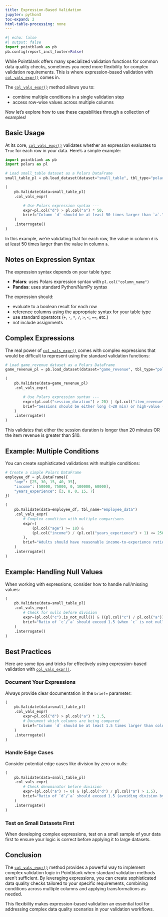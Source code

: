 ```yaml
---
title: Expression-Based Validation
jupyter: python3
toc-expand: 2
html-table-processing: none
---
```


```python
#| echo: false
#| output: false
import pointblank as pb
pb.config(report_incl_footer=False)
```

While Pointblank offers many specialized validation functions for common data quality checks,
sometimes you need more flexibility for complex validation requirements. This is where
expression-based validation with
[`col_vals_expr()`](https://posit-dev.github.io/pointblank/reference/Validate.col_vals_expr.html)
comes in.

The [`col_vals_expr()`](https://posit-dev.github.io/pointblank/reference/Validate.col_vals_expr.html)
method allows you to:

- combine multiple conditions in a single validation step
- access row-wise values across multiple columns

Now let's explore how to use these capabilities through a collection of examples!

## Basic Usage

At its core,
[`col_vals_expr()`](https://posit-dev.github.io/pointblank/reference/Validate.col_vals_expr.html)
validates whether an expression evaluates to `True` for each row in your data. Here's a simple
example:

```python
import pointblank as pb
import polars as pl

# Load small_table dataset as a Polars DataFrame
small_table_pl = pb.load_dataset(dataset="small_table", tbl_type="polars")

(
    pb.Validate(data=small_table_pl)
    .col_vals_expr(

        # Use Polars expression syntax ---
        expr=pl.col("d") > pl.col("a") * 50,
        brief="Column `d` should be at least 50 times larger than `a`."
    )
    .interrogate()
)
```

In this example, we're validating that for each row, the value in column `d` is at least 50 times
larger than the value in column `a`.

## Notes on Expression Syntax

The expression syntax depends on your table type:

- **Polars**: uses Polars expression syntax with `pl.col("column_name")`
- **Pandas**: uses standard Python/NumPy syntax

The expression should:

- evaluate to a boolean result for each row
- reference columns using the appropriate syntax for your table type
- use standard operators (`+`, `-`, `*`, `/`, `>`, `<`, `==`, etc.)
- not include assignments

## Complex Expressions

The real power of
[`col_vals_expr()`](https://posit-dev.github.io/pointblank/reference/Validate.col_vals_expr.html)
comes with complex expressions that would be difficult to represent using the standard validation
functions:

```python
# Load game_revenue dataset as a Polars DataFrame
game_revenue_pl = pb.load_dataset(dataset="game_revenue", tbl_type="polars")

(
    pb.Validate(data=game_revenue_pl)
    .col_vals_expr(

        # Use Polars expression syntax ---
        expr=(pl.col("session_duration") > 20) | (pl.col("item_revenue") > 10),
        brief="Sessions should be either long (>20 min) or high-value (>$10)."
    )
    .interrogate()
)
```

This validates that either the session duration is longer than 20 minutes OR the item revenue is
greater than $10.

## Example: Multiple Conditions

You can create sophisticated validations with multiple conditions:

```python
# Create a simple Polars DataFrame
employee_df = pl.DataFrame({
    "age": [25, 30, 15, 40, 35],
    "income": [50000, 75000, 0, 100000, 60000],
    "years_experience": [3, 8, 0, 15, 7]
})

(
    pb.Validate(data=employee_df, tbl_name="employee_data")
    .col_vals_expr(
        # Complex condition with multiple comparisons
        expr=(
            (pl.col("age") >= 18) &
            (pl.col("income") / (pl.col("years_experience") + 1) <= 25000)
        ),
        brief="Adults should have reasonable income-to-experience ratios."
    )
    .interrogate()
)
```

## Example: Handling Null Values

When working with expressions, consider how to handle null/missing values:

```python
(
    pb.Validate(data=small_table_pl)
    .col_vals_expr(
        # Check for nulls before division
        expr=(pl.col("c").is_not_null()) & ((pl.col("c") / pl.col("a")) > 1.5),
        brief="Ratio of `c`/`a` should exceed 1.5 (when `c` is not null)."
    )
    .interrogate()
)
```

## Best Practices

Here are some tips and tricks for effectively using expression-based validation with
[`col_vals_expr()`](https://posit-dev.github.io/pointblank/reference/Validate.col_vals_expr.html).

### Document Your Expressions

Always provide clear documentation in the `brief=` parameter:

```python
(
    pb.Validate(data=small_table_pl)
    .col_vals_expr(
        expr=pl.col("d") > pl.col("a") * 1.5,
        # Document which columns are being compared
        brief="Column `d` should be at least 1.5 times larger than column `a`."
    )
    .interrogate()
)
```

### Handle Edge Cases

Consider potential edge cases like division by zero or nulls:

```python
(
    pb.Validate(data=small_table_pl)
    .col_vals_expr(
        # Check denominator before division
        expr=(pl.col("a") != 0) & (pl.col("d") / pl.col("a") > 1.5),
        brief="Ratio of `d`/`a` should exceed 1.5 (avoiding division by zero)."
    )
    .interrogate()
)
```

### Test on Small Datasets First

When developing complex expressions, test on a small sample of your data first to ensure your logic
is correct before applying it to large datasets.

## Conclusion

The [`col_vals_expr()`](https://posit-dev.github.io/pointblank/reference/Validate.col_vals_expr.html)
method provides a powerful way to implement complex validation logic in Pointblank when standard
validation methods aren't sufficient. By leveraging expressions, you can create sophisticated data
quality checks tailored to your specific requirements, combining conditions across multiple columns
and applying transformations as needed.

This flexibility makes expression-based validation an essential tool for addressing complex data
quality scenarios in your validation workflows.
